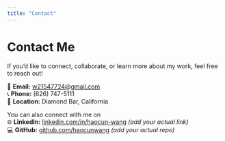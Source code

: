 ```yaml
---
title: "Contact"
---
```


# Contact Me

If you’d like to connect, collaborate, or learn more about my work, feel free to reach out!

📧 **Email:** [w21547724@gmail.com](mailto:w21547724@gmail.com)  
📞 **Phone:** (626) 747-5111  
📍 **Location:** Diamond Bar, California  

You can also connect with me on  
🌐 **LinkedIn:** [linkedin.com/in/haocun-wang](https://linkedin.com) *(add your actual link)*  
💻 **GitHub:** [github.com/haocunwang](https://github.com) *(add your actual repo)*
